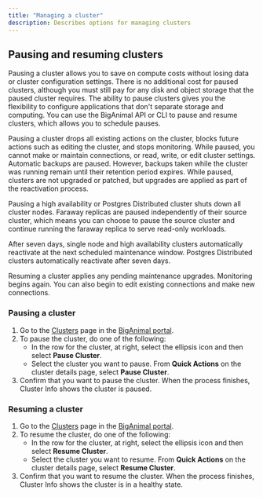 ```yaml
---
title: "Managing a cluster"
description: Describes options for managing clusters
---
```


## Pausing and resuming clusters

Pausing a cluster allows you to save on compute costs without losing data or cluster configuration settings. There is no additional cost for paused clusters, although you must still pay for any disk and object storage that the paused cluster requires. The ability to pause clusters gives you the flexibility to configure applications that don't separate storage and computing. You can use the BigAnimal API or CLI to pause and resume clusters, which allows you to schedule pauses.

Pausing a cluster drops all existing actions on the cluster, blocks future actions such as editing the cluster, and stops monitoring. While paused, you cannot make or maintain connections, or read, write, or edit cluster settings. Automatic backups are paused. However, backups taken while the cluster was running remain until their retention period expires. While paused, clusters are not upgraded or patched, but upgrades are applied as part of the reactivation process.

Pausing a high availability or Postgres Distributed cluster shuts down all cluster nodes. Faraway replicas are paused independently of their source cluster, which means you can choose to pause the source cluster and continue running the faraway replica to serve read-only workloads.

After seven days, single node and high availability clusters automatically reactivate at the next scheduled maintenance window. 
Postgres Distributed clusters automatically reactivate after seven days.

Resuming a cluster applies any pending maintenance upgrades. Monitoring begins again. You can also begin to edit existing connections and make new connections. 

### Pausing a cluster

1.  Go to the [Clusters](https://portal.biganimal.com/clusters) page in the [BigAnimal portal](https://portal.biganimal.com). 
2.  To pause the cluster, do one of the following:
    -   In the row for the cluster, at right, select the ellipsis icon and then select **Pause Cluster**.
    -   Select the cluster you want to pause. From **Quick Actions** on the cluster details page, select **Pause Cluster**.
3.  Confirm that you want to pause the cluster. When the process finishes, Cluster Info shows the cluster is paused.

### Resuming a cluster

1.  Go to the [Clusters](https://portal.biganimal.com/clusters) page in the [BigAnimal portal](https://portal.biganimal.com). 
2.  To resume the cluster, do one of the following:
    -   In the row for the cluster, at right, select the ellipsis icon and then select **Resume Cluster**.
    -   Select the cluster you want to resume. From **Quick Actions** on the cluster details page, select **Resume Cluster**.
3.  Confirm that you want to resume the cluster. When the process finishes, Cluster Info shows the cluster is in a healthy state.
